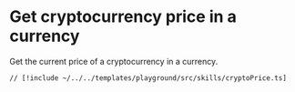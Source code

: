 # Get cryptocurrency price in a currency

Get the current price of a cryptocurrency in a currency.

```tsx [src/skills/cryptoPrice.ts]
// [!include ~/../../templates/playground/src/skills/cryptoPrice.ts]
```
